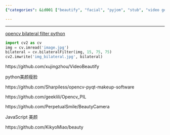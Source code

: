 ```yaml
---
{"categories": &id001 ["beautify", "facial", "pyjom", "stub", "video generator", "美颜"], "category": "Computer Vision", "date": "2022-07-10 10:59:49", "description": "This article discusses the application of a beauty filter, also known as the 'Beautify' filter, to images using OpenCV's bilateral filter in Python programming language. It provides links to GitHub repositories with code examples and tools for implementing this technique in various languages.", "tags": *id001, "title": "Beautify 美颜"}

---
```


------

[opencv bilateral filter python](https://www.codespeedy.com/bilateral-filter-in-opencv-in-python/)

```python
import cv2 as cv
img = cv.imread('image.jpg')
bilateral = cv.bilateralFilter(img, 15, 75, 75)
cv2.imwrite('img_bilateral.jpg', bilateral)

```

https://github.com/xujingzhou/VideoBeautify

python美颜瘦脸

https://github.com/Sharpiless/opencv-pyqt-makeup-software

https://github.com/geeklili/Opencv_PIL

https://github.com/PerpetualSmile/BeautyCamera

JavaScript 美颜

https://github.com/KikyoMiao/beauty

